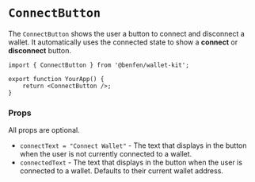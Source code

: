 # `ConnectButton`

The `ConnectButton` shows the user a button to connect and disconnect a wallet. It automatically
uses the connected state to show a **connect** or **disconnect** button.

```tsx
import { ConnectButton } from '@benfen/wallet-kit';

export function YourApp() {
	return <ConnectButton />;
}
```

### Props

All props are optional.

- `connectText = "Connect Wallet"` - The text that displays in the button when the user is not
  currently connected to a wallet.
- `connectedText` - The text that displays in the button when the user is connected to a wallet.
  Defaults to their current wallet address.
